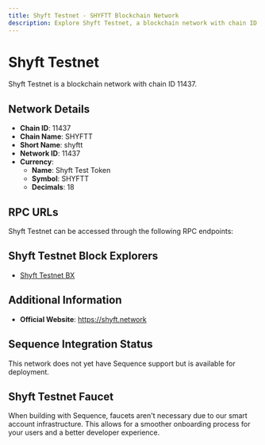 ```yaml
--- 
title: Shyft Testnet - SHYFTT Blockchain Network
description: Explore Shyft Testnet, a blockchain network with chain ID 11437. Learn about its native currency, Shyft Test Token, and how to interact with the network.
---
```


# Shyft Testnet

Shyft Testnet is a blockchain network with chain ID 11437.

## Network Details

- **Chain ID**: 11437
- **Chain Name**: SHYFTT
- **Short Name**: shyftt
- **Network ID**: 11437
- **Currency**: 
  - **Name**: Shyft Test Token
  - **Symbol**: SHYFTT
  - **Decimals**: 18

## RPC URLs

Shyft Testnet can be accessed through the following RPC endpoints:



## Shyft Testnet Block Explorers

- [Shyft Testnet BX](https://bx.testnet.shyft.network)

## Additional Information

- **Official Website**: https://shyft.network

## Sequence Integration Status

This network does not yet have Sequence support but is available for deployment.

## Shyft Testnet Faucet

When building with Sequence, faucets aren't necessary due to our smart account infrastructure. This allows for a smoother onboarding process for your users and a better developer experience.
